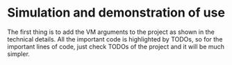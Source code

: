 # Simulation and demonstration of use

The first thing is to add the VM arguments to the project as shown in the technical details. All the important code is highlighted by TODOs, so for the important lines of code, just check TODOs of the project and it will be much simpler.
